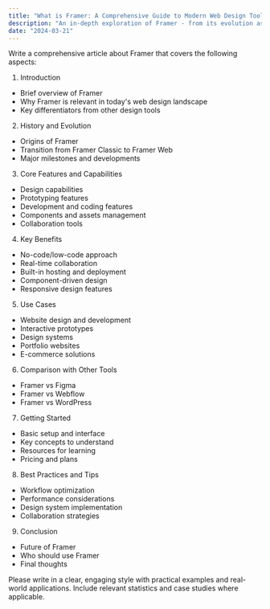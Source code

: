 ```yaml
---
title: "What is Framer: A Comprehensive Guide to Modern Web Design Tool"
description: "An in-depth exploration of Framer - from its evolution as a prototyping tool to becoming a powerful web design and development platform"
date: "2024-03-21"
---
```


Write a comprehensive article about Framer that covers the following aspects:

1. Introduction

- Brief overview of Framer
- Why Framer is relevant in today's web design landscape
- Key differentiators from other design tools

2. History and Evolution

- Origins of Framer
- Transition from Framer Classic to Framer Web
- Major milestones and developments

3. Core Features and Capabilities

- Design capabilities
- Prototyping features
- Development and coding features
- Components and assets management
- Collaboration tools

4. Key Benefits

- No-code/low-code approach
- Real-time collaboration
- Built-in hosting and deployment
- Component-driven design
- Responsive design features

5. Use Cases

- Website design and development
- Interactive prototypes
- Design systems
- Portfolio websites
- E-commerce solutions

6. Comparison with Other Tools

- Framer vs Figma
- Framer vs Webflow
- Framer vs WordPress

7. Getting Started

- Basic setup and interface
- Key concepts to understand
- Resources for learning
- Pricing and plans

8. Best Practices and Tips

- Workflow optimization
- Performance considerations
- Design system implementation
- Collaboration strategies

9. Conclusion

- Future of Framer
- Who should use Framer
- Final thoughts

Please write in a clear, engaging style with practical examples and real-world applications. Include relevant statistics and case studies where applicable.
